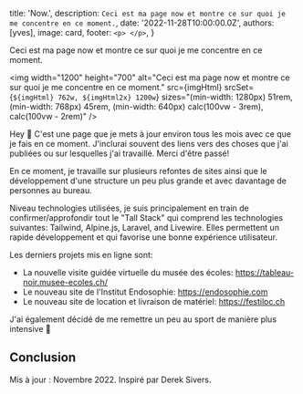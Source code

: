 
  title: 'Now.',
  description: `Ceci est ma page now et montre ce sur quoi je me concentre en ce moment.`,
  date: '2022-11-28T10:00:00.0Z',
  authors: [yves],
  image: card,
  footer: `
    <p>
    </p>
  `,
}

Ceci est ma page now et montre ce sur quoi je me concentre en ce moment.

<!--more-->

<img
  width="1200"
  height="700"
  alt="Ceci est ma page now et montre ce sur quoi je me concentre en ce moment."
  src={imgHtml}
  srcSet={`${imgHtml} 762w, ${imgHtml2x} 1200w`}
  sizes="(min-width: 1280px) 51rem, (min-width: 768px) 45rem, (min-width: 640px) calc(100vw - 3rem), calc(100vw - 2rem)"
/>

Hey 👋 C'est une page que je mets à jour environ tous les mois avec ce que je fais en ce moment. J'inclurai souvent des liens vers des choses que j'ai publiées ou sur lesquelles j'ai travaillé. Merci d'être passé!

En ce moment, je travaille sur plusieurs refontes de sites ainsi que le développement d'une structure un peu plus grande et avec davantage de personnes au bureau.

Niveau technologies utilisées, je suis principalement en train de confirmer/approfondir tout le "Tall Stack" qui comprend les technologies suivantes: Tailwind, Alpine.js, Laravel, and Livewire. Elles permettent un rapide développement et qui favorise une bonne expérience utilisateur.

Les derniers projets mis en ligne sont:
- La nouvelle visite guidée virtuelle du musée des écoles: https://tableau-noir.musee-ecoles.ch/
- Le nouveau site de l'Institut Endosophie: https://endosophie.com
- Le nouveau site de location et livraison de matériel: https://festiloc.ch

J'ai également décidé de me remettre un peu au sport de manière plus intensive 😬

## Conclusion
Mis à jour : Novembre 2022. Inspiré par Derek Sivers.
